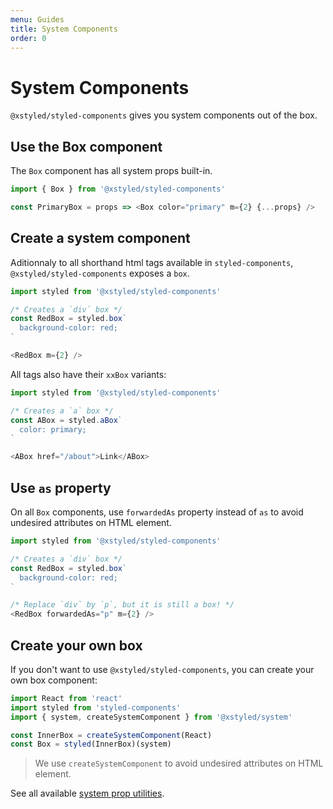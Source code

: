 ```yaml
---
menu: Guides
title: System Components
order: 0
---
```


# System Components

`@xstyled/styled-components` gives you system components out of the box.

## Use the Box component

The `Box` component has all system props built-in.

```js
import { Box } from '@xstyled/styled-components'

const PrimaryBox = props => <Box color="primary" m={2} {...props} />
```

## Create a system component

Aditionnaly to all shorthand html tags available in `styled-components`, `@xstyled/styled-components` exposes a `box`.

```js
import styled from '@xstyled/styled-components'

/* Creates a `div` box */
const RedBox = styled.box`
  background-color: red;
`

<RedBox m={2} />
```

All tags also have their `xxBox` variants:

```js
import styled from '@xstyled/styled-components'

/* Creates a `a` box */
const ABox = styled.aBox`
  color: primary;
`

<ABox href="/about">Link</ABox>
```

## Use `as` property

On all `Box` components, use `forwardedAs` property instead of `as` to avoid undesired attributes on HTML element.

```js
import styled from '@xstyled/styled-components'

/* Creates a `div` box */
const RedBox = styled.box`
  background-color: red;
`

/* Replace `div` by `p`, but it is still a box! */
<RedBox forwardedAs="p" m={2} />
```

## Create your own box

If you don't want to use `@xstyled/styled-components`, you can create your own box component:

```js
import React from 'react'
import styled from 'styled-components'
import { system, createSystemComponent } from '@xstyled/system'

const InnerBox = createSystemComponent(React)
const Box = styled(InnerBox)(system)
```

> We use `createSystemComponent` to avoid undesired attributes on HTML element.

See all available [system prop utilities](/docs/system-props/).
